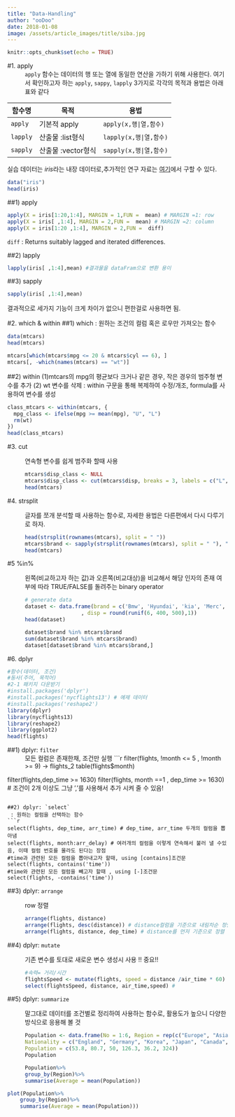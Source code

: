```yaml
---
title: "Data-Handling"
author: "ooDoo"
date: 2018-01-08
image: /assets/article_images/title/siba.jpg
---
```


```r
knitr::opts_chunk$set(echo = TRUE)
```

#1. apply
: `apply` 함수는 데이터의 행 또는 열에 동일한 연산을 가하기 위해 사용한다. 여기서 확인하고자 하는 `apply`, `sappy`, `lapply ` 3가지로 각각의 목적과 용법은 아래 표와 같다

함수명|목적|용법
-|--|-
`apply`|기본적 apply|`apply(x,행|열,함수)`
`lapply`|산출물 :list형식|`lapply(x,행|열,함수)` 
`sapply`|산출물 :vector형식|`sapply(x,행|열,함수)`

실습 데이터는 *iris*라는 내장 데이터로,추가적인 연구 자료는 [여기](https://www.r-statistics.com/wp-content/uploads/2012/01/source_https.r.txt)에서 구할 수 있다.
```r
data("iris")
head(iris)
```

##1) apply
```r
apply(X = iris[1:20,1:4], MARGIN = 1,FUN =  mean) # MARGIN =1: row 
apply(X = iris[ ,1:4], MARGIN = 2,FUN =  mean) # MARGIN =2: column
apply(X = iris[1:20 ,1:4], MARGIN = 2,FUN =  diff)
```
`diff` : Returns suitably lagged and iterated differences. 

##2) lapply
```r
lapply(iris[ ,1:4],mean) #결과물을 dataFram으로 변환 용이
```

##3) sapply
```r
sapply(iris[ ,1:4],mean)
```
결과적으로 세가지 기능이 크게 차이가 없으니 편한걸로 사용하면 됨.



#2. which & within
##1) which
: 원하는 조건의 컬럼 혹은 로우만 가져오는 함수
```r
data(mtcars)
head(mtcars)
```
```r
mtcars[which(mtcars$mpg <= 20 & mtcars$cyl == 6), ]
mtcars[, -which(names(mtcars) == "wt")]
```

##2) within
   (1)mtcars의 mpg의 평균보다 크거나 같은 경우, 작은 경우의 범주형 변수를 추가
   (2) wt 변수를 삭제
 : within 구문을 통해 복제하여 수정/개조, formula를 사용하여 변수를 생성
```r
class_mtcars <- within(mtcars, {     
  mpg_class <- ifelse(mpg >= mean(mpg), "U", "L")
  rm(wt)
})
head(class_mtcars)
```

#3. cut
 : 연속형 변수를 쉽게 범주화 할때 사용 
```r
mtcars$disp_class <- NULL
mtcars$disp_class <- cut(mtcars$disp, breaks = 3, labels = c("L","M","H"))
head(mtcars)
```
 
#4. strsplit
 : 글자를 쪼개 분석할 때 사용하는 함수로, 자세한 용법은 다른편에서 다시 다루기로 하자.
```r
head(strsplit(rownames(mtcars), split = " "))
mtcars$brand <- sapply(strsplit(rownames(mtcars), split = " "), "[", 1)
head(mtcars)
```

  
#5 %in%
: 왼쪽(비교하고자 하는 값)과 오른쪽(비교대상)을 비교해서 해당 인자의 존재 여부에 따라 TRUE/FALSE를 돌려주는 binary operator
```r
# generate data
dataset <- data.frame(brand = c('Bmw', 'Hyundai', 'kia', 'Merc', 'Chevy', 'Chrysler')
                      , disp = round(runif(6, 400, 500),1))
head(dataset)
```
```r
dataset$brand %in% mtcars$brand
sum(dataset$brand %in% mtcars$brand)
dataset[dataset$brand %in% mtcars$brand,]
```


#6. dplyr
```r
#함수(데이터, 조건)
#동사(주어, 목적어)
#2-1 패키지 다운받기 
#install.packages('dplyr')
#install.packages('nycflights13') # 예제 데이터 
#install.packages('reshape2')
library(dplyr)
library(nycflights13)
library(reshape2)
library(ggplot2)
head(flights)
```

##1) dplyr: `filter`
 : 모든 컬럼은 존재한채, 조건만 실행
```r
filter(flights, !month <= 5 , !month >= 9) -> flights_2
table(flights$month)
    
filter(flights,dep_time >= 1630)
filter(flights, month ==1 , dep_time >= 1630)
# 조건이 2개 이상도 그냥 ','를 사용해서 추가 시켜 줄 수 있음!
```

##2) dplyr: `select`
 : 원하는 컬럼을 선택하는 함수
```r
select(flights, dep_time, arr_time) # dep_time, arr_time 두개의 컬럼을 뽑아냄
select(flights, month:arr_delay) # 여러개의 컬럼을 이렇게 연속해서 불러 낼 수있음, 이때 컬럼 번호를 몰라도 된다는 장점
#time과 관련된 모든 컬럼을 뽑아내고자 할때, using [contains]조건문
select(flights, contains('time'))
#time와 관련된 모든 컬럼을 빼고자 할때 , using [-]조건문
select(flights, -contains('time'))
```


##3) dplyr: `arrange`
 : row 정렬
```r
arrange(flights, distance)
arrange(flights, desc(distance)) # distance컬럼을 기준으로 내림차순 정렬
arrange(flights, distance, dep_time) # distance를 먼저 기준으로 정렬 후 , dep_time을 다음 기준으로 정렬
```


##4) dplyr: `mutate` 
 : 기존 변수를 토대로 새로운 변수 생성시 사용 !! 중요!! 
```r
#속력= 거리/시간
flightsSpeed <- mutate(flights, speed = distance /air_time * 60) # 그런데 이때 거리의 단위는 시간당 마일이기에 60을 곱
select(flightsSpeed, distance, air_time,speed) # 
```


##5) dplyr: `summarize` 
 : 말그대로 데이터를 조건별로 정리하여 사용하는 함수로, 활용도가 높으니 다양한 방식으로 응용해 볼 것
```r
Population <- data.frame(No = 1:6, Region = rep(c("Europe", "Asia", "N.America"), each = 2),
    Nationality = c("England", "Germany", "Korea", "Japan", "Canada", "USA"),
    Population = c(53.8, 80.7, 50, 126.3, 36.2, 324))
Population
```
```r
Population%>%
    group_by(Region)%>%
    summarise(Average = mean(Population))
```

```r
plot(Population%>%
    group_by(Region)%>%
    summarise(Average = mean(Population)))
```



















